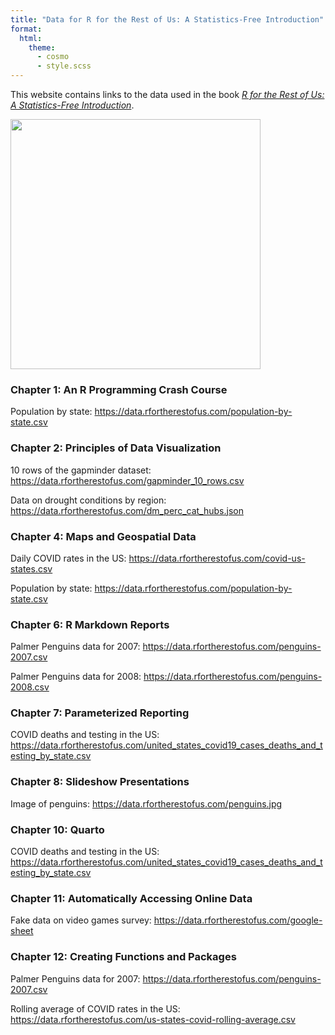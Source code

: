 ```yaml
---
title: "Data for R for the Rest of Us: A Statistics-Free Introduction"
format: 
  html:
    theme: 
      - cosmo
      - style.scss
---
```


This website contains links to the data used in the book [*R for the Rest of Us: A Statistics-Free Introduction*](https://book.rfortherestofus.com/). 

[![](cover.jpg){width=400px .quarto-cover-image}](https://book.rfortherestofus.com/)


### Chapter 1: An R Programming Crash Course

Population by state: <https://data.rfortherestofus.com/population-by-state.csv>

### Chapter 2: Principles of Data Visualization

10 rows of the gapminder dataset: <https://data.rfortherestofus.com/gapminder_10_rows.csv>

Data on drought conditions by region: <https://data.rfortherestofus.com/dm_perc_cat_hubs.json>

### Chapter 4: Maps and Geospatial Data

Daily COVID rates in the US: <https://data.rfortherestofus.com/covid-us-states.csv>

Population by state: <https://data.rfortherestofus.com/population-by-state.csv>

### Chapter 6: R Markdown Reports

Palmer Penguins data for 2007: <https://data.rfortherestofus.com/penguins-2007.csv>

Palmer Penguins data for 2008: <https://data.rfortherestofus.com/penguins-2008.csv>

### Chapter 7: Parameterized Reporting

COVID deaths and testing in the US: <https://data.rfortherestofus.com/united_states_covid19_cases_deaths_and_testing_by_state.csv>

### Chapter 8: Slideshow Presentations

Image of penguins: <https://data.rfortherestofus.com/penguins.jpg>

### Chapter 10: Quarto

COVID deaths and testing in the US: <https://data.rfortherestofus.com/united_states_covid19_cases_deaths_and_testing_by_state.csv>

### Chapter 11: Automatically Accessing Online Data

Fake data on video games survey: <https://data.rfortherestofus.com/google-sheet>

### Chapter 12: Creating Functions and Packages

Palmer Penguins data for 2007: <https://data.rfortherestofus.com/penguins-2007.csv>

Rolling average of COVID rates in the US: <https://data.rfortherestofus.com/us-states-covid-rolling-average.csv>